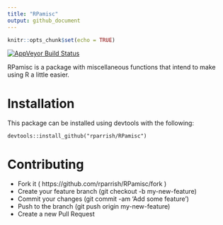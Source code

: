 ```yaml
---
title: "RPamisc"
output: github_document
---
```


```r
knitr::opts_chunk$set(echo = TRUE)
```

[![AppVeyor Build Status](https://ci.appveyor.com/api/projects/status/github/rparrish/RPamisc?branch=master&svg=true)](https://ci.appveyor.com/project/rparrish/RPamisc)

RPamisc is a package with miscellaneous functions that intend to make using R a little easier. 

# Installation  

This package can be installed using devtools with the following:

    devtools::install_github("rparrish/RPamisc")
 
# Contributing

- Fork it ( https://github.com/rparrish/RPamisc/fork )
- Create your feature branch (git checkout -b my-new-feature)
- Commit your changes (git commit -am 'Add some feature')
- Push to the branch (git push origin my-new-feature)
- Create a new Pull Request

